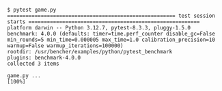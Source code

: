 ```
$ pytest game.py
======================================================= test session starts ========================================================
platform darwin -- Python 3.12.7, pytest-8.3.3, pluggy-1.5.0
benchmark: 4.0.0 (defaults: timer=time.perf_counter disable_gc=False min_rounds=5 min_time=0.000005 max_time=1.0 calibration_precision=10 warmup=False warmup_iterations=100000)
rootdir: /usr/bencher/examples/python/pytest_benchmark
plugins: benchmark-4.0.0
collected 3 items                                                                                                                  

game.py ...                                                                                                                  [100%]

```
